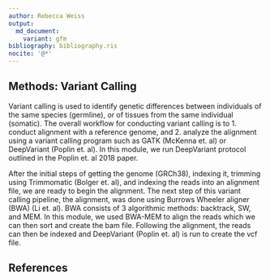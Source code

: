 ```yaml
---
author: Rebecca Weiss
output:
  md_document: 
    variant: gfm
bibliography: bibliography.ris
nocite: '@*'
---
```


## Methods: Variant Calling

Variant calling is used to identify genetic differences between individuals of the same species (germline), or of tissues from the same individual (somatic).  The overall workflow for conducting variant calling is to 1. conduct alignment with a reference genome, and 2. analyze the alignment using a variant calling program such as GATK (McKenna et. al) or DeepVariant (Poplin et. al). In this module, we run DeepVariant protocol outlined in the Poplin et. al 2018 paper. 

After the initial steps of getting the genome (GRCh38), indexing it, trimming using Trimmomatic (Bolger et. al), and indexing the reads into an alignment file, we are ready to begin the alignment. The next step of this variant calling pipeline, the alignment, was done using Burrows Wheeler aligner (BWA) (Li et. al). BWA consists of 3 algorithmic methods: backtrack, SW, and MEM. In this module, we used BWA-MEM to align the reads which we can then sort and create the bam file.  Following the alignment, the reads can then be indexed and DeepVariant (Poplin et. al) is run to create the vcf file. 



## References 